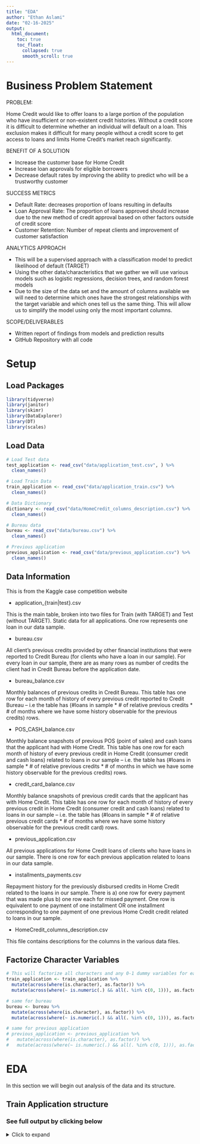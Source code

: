 ---
title: "EDA"
author: "Ethan Aslami"
date: "02-16-2025"
output: 
  html_document: 
    toc: true
    toc_float: 
      collapsed: true   
      smooth_scroll: true
---

# Business Problem Statement

PROBLEM:

Home Credit would like to offer loans to a large portion of the population who have insufficient or non-existent credit histories. Without a credit score it is difficult to determine whether an individual will default on a loan. This exclusion makes it difficult for many people without a credit score to get access to loans and limits Home Credit’s market reach significantly. 

BENEFIT OF A SOLUTION

- Increase the customer base for Home Credit
-	Increase loan approvals for eligible borrowers
- Decrease default rates by improving the ability to predict who will be a trustworthy customer

SUCCESS METRICS 

- Default Rate: decreases proportion of loans resulting in defaults
- Loan Approval Rate: The proportion of loans approved should increase due to the new method of credit approval based on other factors outside of credit score
- Customer Retention: Number of repeat clients and improvement of customer satisfaction

ANALYTICS APPROACH

- This will be a supervised approach with a classification model to predict likelihood of default (TARGET)
- Using the other data/characteristics that we gather we will use various models such as logistic regressions, decision trees, and random forest models
- Due to the size of the data set and the amount of columns available we will need to determine which ones have the strongest relationships with the target variable and which ones tell us the same thing. This will allow us to simplify the model using only the most important columns. 


SCOPE/DELIVERABLES

- Written report of findings from models and prediction results
- GitHub Repository with all code



# Setup 

## Load Packages
```{r libraries, echo=TRUE, message=FALSE, warning=FALSE, results='hide'}
library(tidyverse)
library(janitor)
library(skimr)
library(DataExplorer)
library(DT)
library(scales)

```


## Load Data 
```{r load data, echo=TRUE, message=FALSE, warning=FALSE, results='hide'}

# Load Test data
test_application <- read_csv("data/application_test.csv", ) %>% 
  clean_names()

# Load Train Data
train_application <- read_csv("data/application_train.csv") %>% 
  clean_names()

# Data Dictionary 
dictionary <- read_csv("data/HomeCredit_columns_description.csv") %>% 
  clean_names()

# Bureau data 
bureau <- read_csv("data/bureau.csv") %>% 
  clean_names()

# Previous application
previous_application <- read_csv("data/previous_application.csv") %>% 
  clean_names()

```

## Data Information 
This is from the Kaggle case competition website

- application_{train|test}.csv

This is the main table, broken into two files for Train (with TARGET) and Test (without TARGET).
Static data for all applications. One row represents one loan in our data sample.


- bureau.csv

All client's previous credits provided by other financial institutions that were reported to Credit Bureau (for clients who have a loan in our sample).
For every loan in our sample, there are as many rows as number of credits the client had in Credit Bureau before the application date.


- bureau_balance.csv

Monthly balances of previous credits in Credit Bureau.
This table has one row for each month of history of every previous credit reported to Credit Bureau – i.e the table has (#loans in sample * # of relative previous credits * # of months where we have some history observable for the previous credits) rows.


- POS_CASH_balance.csv

Monthly balance snapshots of previous POS (point of sales) and cash loans that the applicant had with Home Credit.
This table has one row for each month of history of every previous credit in Home Credit (consumer credit and cash loans) related to loans in our sample – i.e. the table has (#loans in sample * # of relative previous credits * # of months in which we have some history observable for the previous credits) rows.


- credit_card_balance.csv

Monthly balance snapshots of previous credit cards that the applicant has with Home Credit.
This table has one row for each month of history of every previous credit in Home Credit (consumer credit and cash loans) related to loans in our sample – i.e. the table has (#loans in sample * # of relative previous credit cards * # of months where we have some history observable for the previous credit card) rows.


- previous_application.csv

All previous applications for Home Credit loans of clients who have loans in our sample.
There is one row for each previous application related to loans in our data sample.


- installments_payments.csv

Repayment history for the previously disbursed credits in Home Credit related to the loans in our sample.
There is a) one row for every payment that was made plus b) one row each for missed payment.
One row is equivalent to one payment of one installment OR one installment corresponding to one payment of one previous Home Credit credit related to loans in our sample.


- HomeCredit_columns_description.csv

This file contains descriptions for the columns in the various data files.


## Factorize Character Variables
```{r}
# This will factorize all characters and any 0-1 dummy variables for easier analysis 
train_application <- train_application %>% 
  mutate(across(where(is.character), as.factor)) %>% 
  mutate(across(where(~ is.numeric(.) && all(. %in% c(0, 1))), as.factor))

# same for bureau
bureau <- bureau %>% 
  mutate(across(where(is.character), as.factor)) %>% 
  mutate(across(where(~ is.numeric(.) && all(. %in% c(0, 1))), as.factor))

# same for previous application
# previous_application <- previous_application %>% 
#   mutate(across(where(is.character), as.factor)) %>% 
#   mutate(across(where(~ is.numeric(.) && all(. %in% c(0, 1))), as.factor))


```

# EDA 

In this section we will begin out analysis of the data and its structure.

## Train Application structure

### See full output by clicking below

<details>
  <summary>Click to expand</summary>
```{r}

# Get structure 
glimpse(train_application)

```


This gives us a quick glimpse into the structure of the data
- Rows: 307,511
- Columns: 122 

We can also see the types of data we are dealing with in every column


```{r}

# Get basic information
introduce(train_application)

# Plot this information 
plot_intro(train_application)


```




We can see that there are many columns which likely means that we will have to see throughout this EDA which ones will be the most useful in determining our target variable. The next output provides some high level information about the data telling us the number of missing values, complete rows, and total observations available to us. 


### Summary Statistics 
```{r}
# Summary statistics
summary_stats <- skim(train_application)

datatable(summary_stats)

```
- While many columns are complete with values in every row there are a large amount of columns that contain missing values. We will dive more into them in the next section. 

- This table is useful for examining all of the columns factors and numeric variables to see distributions and average values. For some of the numeric variables it may be beneficial to determine the median so that we can account for the affect of outliers on mean values. This can be accomplished once we have narrowed down the amount of variables we will use. 


### Missing Values 
```{r}
# Check missing values for all columns 
plot_missing(train_application)

# Now lets simplify this graph so that we can learn more about the columns with lots of missing values 

# Calculate percentage of missing values per column
missing_values <- train_application %>%
  summarise(across(everything(), ~ mean(is.na(.)))) %>%
  pivot_longer(everything(), names_to = "variable", values_to = "missing_pct") %>%
  arrange(desc(missing_pct))

# Filter columns with 30% or more missing data
high_missing_cols <- missing_values %>%
  filter(missing_pct >= 0.30) %>%
  pull(variable)

# Select only these columns from the dataset
filtered_data <- train_application %>%
  select(all_of(high_missing_cols))

# Visualize missing values for filtered columns
plot_missing(filtered_data)
```


DataExplorer package lets us quickly visualize the amount of missing rows withing all of the columns in the dataset. We can see the overall graph with all of the columns together. This is followed by a graph that zooms in on the columns with more than 30% of their data missing. Many of these columns have at least 100,000 rows missing. We will need to decide whether to impute values or to omit them from the analysis. 


## Target Variable Exploration
```{r simple target exploration}

# Check class balance
train_application %>%
  count(target) %>%
  mutate(percentage = n / sum(n) * 100)

# Visualize class imbalance with two colors for target variable
ggplot(train_application, aes(x = factor(target), fill = factor(target))) +
  geom_bar() +
  geom_text(aes(y = ..count.., label = ..count..), stat = "count", vjust = -0.5) +  # Add text labels
  labs(title = "Class Distribution of Target Variable",
       x = "Target (0 = No Default, 1 = Default)",
       y = "Count") +
  scale_y_continuous(labels = scales::comma) +
  scale_fill_manual(values = c("0" = "steelblue", "1" = "coral")) +  # Set custom colors
  theme_minimal()



library(ggplot2)

# Visualize class imbalance with two colors for target variable
nice_viz <- ggplot(train_application, aes(x = factor(target), fill = factor(target))) +
  geom_bar(stat = "count", show.legend = FALSE) +  # Remove legend since it's unnecessary here
  geom_text(aes(y = ..count.., label = ..count..), stat = "count", vjust = -0.5, size = 5, fontface = "bold") +  # Enhance text size and boldness
  labs(
    title = "Distribution of Loan Default Status",
    subtitle = "Comparing non-default vs. default rates",
    x = "Default Status (0 = No Default, 1 = Default)",
    y = "Number of Applications",
    caption = "Source: Home Credit Group Dataset"
  ) +
  scale_y_continuous(labels = scales::comma) +
  scale_fill_manual(values = c("0" = "steelblue", "1" = "coral")) +  # Set custom colors
  theme_minimal(base_size = 15) +  # Larger text for readability
  theme(
    plot.title = element_text(hjust = 0.5, size = 18, face = "bold"),  # Center the title and increase size
    plot.subtitle = element_text(hjust = 0.5, size = 14, face = "italic"),  # Subtitle in italics
    axis.title = element_text(size = 14),  # Axis labels with bigger font
    axis.text = element_text(size = 12),  # Axis text with a larger font size
    plot.caption = element_text(size = 10, hjust = 1)  # Caption on the right
  )

ggsave("loan_default_distribution.png", plot = nice_viz, width = 10, height = 8)

nice_viz <- ggplot(train_application, aes(x = factor(target), fill = factor(target))) +
  geom_bar(stat = "count", show.legend = FALSE) +  # Remove legend since it's unnecessary here
  geom_text(
    aes(
      y = ..count.., 
      label = scales::percent(..count.. / sum(..count..)),  # Calculate the percentage
    ), 
    stat = "count", 
    vjust = -0.5, 
    size = 5, 
    fontface = "bold"
  ) +  # Enhance text size and boldness
  labs(
    title = "Distribution of Loan Default Status",
    subtitle = "Comparing non-default vs. default rates",
    x = "Default Status (0 = No Default, 1 = Default)",
    y = "Number of Applications",
    caption = "Source: Home Credit Group Dataset"
  ) +
  scale_y_continuous(labels = scales::comma) +
  scale_fill_manual(values = c("0" = "steelblue", "1" = "coral")) +  # Set custom colors
  theme_minimal(base_size = 15) +  # Larger text for readability
  theme(
    plot.title = element_text(hjust = 0.5, size = 18, face = "bold"),  # Center the title and increase size
    plot.subtitle = element_text(hjust = 0.5, size = 14, face = "italic"),  # Subtitle in italics
    axis.title = element_text(size = 14),  # Axis labels with bigger font
    axis.text = element_text(size = 12),  # Axis text with a larger font size
    plot.caption = element_text(size = 10, hjust = 1)  # Caption on the right
  )

nice_viz
```


- Here we can see that the overwhelming majority 91.92% of the target outcomes are 0s indicating that most of our sample data includes people who did not have difficulties in paying their loans. However this still leaves us with 24,825 cases where individuals had difficulty with payment. 

- Using a majority classifier would predict with fairly high accuracy given the 91% of distribution of the target is 0. This would lead to low predictive power of the minority class. 

#### Factor variable relationships 
```{r}
# Check the distribution of all variables against the target
# train_application %>% 
# plot_bar(by = "target")
# I ran this full version before but it had a few too many graphs for this report,
# I have simplified this to the columns that stood out 

train_application %>%
  select(target, flag_document_2, flag_document_4, flag_mobil, occupation_type, name_income_type, name_education_type) %>% 
plot_bar(by = "target")

```


These Graphs help us to narrow down some of the variables that seem to have a connection with the target variable. I created these graphs for every factor variable then narrowed the output to the ones with the most compelling relationship with the target variable. Documents 2 and 4 seem to have a connection with the target

#### Numeric variable relationships 
```{r}
train_application %>% 
  select(target, ext_source_2, days_birth, days_last_phone_change, amt_req_credit_bureau_year) %>% 
  plot_boxplot(by = "target") 

train_application %>% 
  select(target, ext_source_2, days_birth, days_last_phone_change, amt_req_credit_bureau_year) %>% 
  plot_histogram()
```


These are 4 numeric variables that have a relationship with individuals having difficulty to pay a loan. We can also see their distributions in the histograms that follow. 


# Join with Transactional data 
This section we will analyze the relationships that the target variable has with the Bureau data set. 

## Bureau Data Set Intro
```{r}
# plot the numeric columns in the bureau DF 
plot_histogram(bureau)

# see data structure
glimpse(bureau)

# see basic information about dataset including missing data
datatable(introduce(bureau))


```


This gives us a glimpse into the distributions of the bureau data set's numeric columns and we can see the structure of the data before joining. This helps contextualize some of the information before we make and assumptions based on the data. 

## Aggregate Bureau Data
```{r}
# Aggregate bureau data in preparation for the join
bureau_agg <- bureau %>%
  select(sk_id_curr, credit_active, credit_day_overdue, amt_credit_max_overdue, amt_credit_sum,
         cnt_credit_prolong, amt_credit_sum_debt) %>% 
  group_by(sk_id_curr) %>%
  summarise(
    mean_credit_day_overdue = mean(credit_day_overdue, na.rm = TRUE),
    mean_amt_credit_max_overdue = mean(amt_credit_max_overdue, na.rm = TRUE),
    mean_amt_credit_sum = mean(amt_credit_sum, na.rm = TRUE),
    mean_cnt_credit_prolong = mean(cnt_credit_prolong, na.rm = TRUE),
    mean_amt_credit_sum_debt = mean(amt_credit_sum_debt, na.rm = TRUE),
    .groups = 'drop'
  )


# Merge with train data using left_join
train_merged <- train_application %>%
  left_join(bureau_agg, by = "sk_id_curr")

```


Here we aggregate the data by the current id in preparation for joining it with the application data set 

## Bureau Variables Target Trends
```{r}

# create df to see target comparisons 
comparison_with_target <- train_merged %>%
  group_by(target) %>%
  summarise(
    mean_credit_day_overdue = mean(mean_credit_day_overdue, na.rm = TRUE),
    mean_amt_credit_max_overdue = mean(mean_amt_credit_max_overdue, na.rm = TRUE),
    mean_amt_credit_sum = mean(mean_amt_credit_sum, na.rm = TRUE),
    mean_cnt_credit_prolong = mean(mean_cnt_credit_prolong, na.rm = TRUE),
    mean_amt_credit_sum_debt = mean(mean_amt_credit_sum_debt, na.rm = TRUE),
    .groups = 'drop'
  )

# View the comparison
datatable(comparison_with_target)

```


This simple table shows how some of these newly introduced columns relate to the target variable. We can see large differences in the days overdue and max amount overdue columns which tells us they might be useful in determining a client's risk level. This analysis could be repeated with some of the columns in the previous application dataset to see if there are any similar trends. 


## Plots for bureau data
```{r}
# Visualize class imbalance for mean_credit_day_overdue
ggplot(comparison_with_target, aes(x = factor(target), y = mean_credit_day_overdue, fill = factor(target))) +
  geom_bar(stat = "identity", width = 0.5) +
  geom_text(aes(label = round(mean_credit_day_overdue, 2)), vjust = -0.5) +
  scale_fill_manual(values = c("0" = "steelblue", "1" = "coral"), labels = c("No Default", "Default")) +
  labs(title = "Average Days Past Due on Credit Bureau Loans at Time of Loan Application",
       x = "Target (0 = No Default, 1 = Default)",
       y = "Mean Credit Day Overdue") +
  theme_minimal()


# Visualize class imbalance for mean_amt_credit_max_overdue
ggplot(comparison_with_target, aes(x = factor(target), y = mean_amt_credit_max_overdue, fill = factor(target))) +
  geom_bar(stat = "identity", width = 0.5) +
  geom_text(aes(label = round(mean_amt_credit_max_overdue, 2)), vjust = -0.5) +
  scale_fill_manual(values = c("0" = "steelblue", "1" = "coral"), labels = c("No Default", "Default")) +
  labs(title = "Average Maximum Overdue Credit Amount by Target",
       x = "Target (0 = No Default, 1 = Default)",
       y = "Mean Amount Credit Max Overdue") +
  theme_minimal()


```


After further analysis on the bureau dataset we can see that on average the amount of days from the time of a loan application is higher for clients who had payment difficulties. We can also see that the maximum overdue credit amount is higher on average for clients with payment difficulties. 


# Questions Section

Some of these were addressed in the analysis and others will be assessed later into the project

- Which variables are the most important in detecting risk of default? 
- How can we join and combine different data sets to further contextualize the problem?
- When dealing with missing values when should we impute values and when should we think about omitting a column?
- For clients who had difficulties paying what were some of the common characteristics they shared?
- What model will be most helpful in predicting the risk level of a new client? 
- With so many variables what is the best way to sift through them and identify which ones have the most effect on the target variable?
- What other datasets could I use beyond bureau and previous application to help increase the predictive power of my model? 

# Initial Results / Takeaways 

- This EDA has helped me understand the basics of some of the data that is available for this project. I have identified some potential problems with missing values and will seek out the best way to deal with them as we move into more feature engineering and modeling. Using DataExplorer and Skimr I have begun to paint a picture of some of the common characteristics shared by high risk clients that will be helpful during the modeling process. With a dataset this large it can often be difficult to determine trends and patterns in the data but I feel that through the creation of graphs and tables I have begun to narrow the amount of columns. I believe there is still more work to be done as I continue to work through this project with my team but I now have a good starting point to get the modeling process started. 


